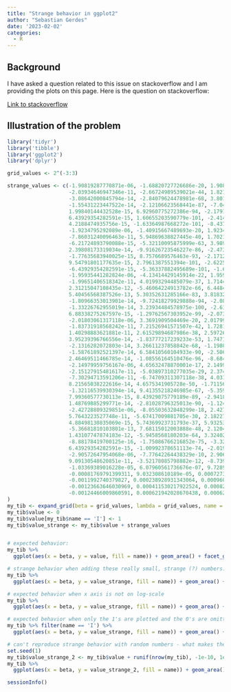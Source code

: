 ```yaml
---
title: "Strange behavior in ggplot2"
author: "Sebastian Gerdes"
date: '2023-02-02'
categories:
  - R
---
```


## Background
I have asked a question related to this issue on stackoverflow and I am providing the plots on this page. Here is the question on stackoverflow:

[Link to stackoverflow](https://stackoverflow.com/questions/75322838/is-this-behavior-of-geom-area-strange-or-am-i-missing-something)

## Illustration of the problem
```r
library('tidyr')
library('tibble')
library('ggplot2')
library('dplyr')

grid_values <- 2^(-3:3)

strange_values <- c(-1.90819287770871e-06, -1.68820727726686e-20, 1.90820561104585e-06, 
                    -2.03934646947346e-11, -2.66724989539021e-44, 1.82186185543446e-11, 
                    -3.08642000845794e-14, -2.84079624478981e-68, 3.8017746773927e-20, 
                    -1.55431223447522e-14, -2.12106623568441e-87, -7.04031177308046e-34, 
                    1.99840144432528e-15, 6.92960775272386e-94, -2.17911262386235e-50, 
                    6.43929354282591e-15, 1.60655203590779e-101, -2.4149683145618e-74, 
                    4.2188474935756e-15, -1.63364987668272e-101, -8.43744249369279e-100, 
                    -1.9234795292089e-06, -1.40915667489693e-20, 1.92348291032148e-06, 
                    -7.86031240096463e-11, 5.94869638827445e-40, 1.70218514362265e-11, 
                    -6.21724893790088e-15, -5.32110095875999e-63, 3.9895815730536e-20, 
                    2.39808173319034e-14, -9.91626723546227e-86, -2.47375723122866e-33, 
                    -1.77635683940025e-15, 8.7576689576463e-93, -2.1712899716615e-50, 
                    9.54791801177635e-15, 2.7961387551394e-101, -2.62250706570328e-74, 
                    -6.43929354282591e-15, -5.36337882495689e-101, -1.65540646490924e-99, 
                    -1.95935441282824e-06, -4.13414429145914e-22, 1.9595249500527e-06, 
                    -1.99651406518342e-11, 4.01993294485079e-37, 1.71444629227149e-11, 
                    2.31215047108435e-12, -5.46064224913782e-66, 6.44847728373308e-20, 
                    5.40456568387526e-13, 5.30352631285166e-83, 3.81832474229875e-33, 
                    -1.80966353013901e-14, -9.72418279929888e-94, -2.08007912888974e-51, 
                    -1.33226762955019e-14, 3.23934484578975e-100, -2.61033780134937e-74, 
                    6.88338275267597e-15, -1.29762567303952e-99, -2.07383582042798e-98, 
                    -2.01803061317118e-06, 3.3691909504469e-20, 2.01799435665222e-06, 
                    -1.83731918568242e-11, 7.21526941571507e-42, 1.72812031885596e-11, 
                    1.40298883621881e-11, 2.61529894687986e-38, 2.597261897857e-20, 
                    3.95239396766556e-14, -1.83777217239233e-53, 1.74710015191643e-33, 
                    -2.1316282072803e-14, 3.26611237858842e-68, -1.19804995812909e-51, 
                    -1.58761892521397e-14, 6.58410560104933e-90, -2.50682775406401e-74, 
                    2.46469511466785e-14, -1.08556164510476e-96, -8.68448004693709e-96, 
                    -2.14979959756167e-06, 4.65632478870001e-17, 2.14994451996064e-06, 
                    -2.15127915481617e-11, -5.03897310277035e-29, 2.37451670641299e-11, 
                    -7.30294713591206e-11, -6.74709311307118e-38, 4.03149402823541e-20, 
                    8.21565038222616e-14, 4.6575341905728e-50, -1.71156811032874e-33, 
                    -1.32116539930394e-14, 9.41355218246985e-67, -5.35957793195957e-51, 
                    7.99360577730113e-15, 8.43929875779189e-89, -2.9418326640071e-74, 
                    1.48769885299771e-14, -2.81028796325013e-90, -1.12411483527064e-89, 
                    -2.42728809329851e-06, -8.05503632048299e-18, 2.42718074969143e-06, 
                    5.7643223527748e-11, -5.67417009881705e-30, 2.18227445666839e-11, 
                    4.88498130835069e-15, 5.74369923731793e-37, 5.93253926283155e-20, 
                    -5.36681810103801e-13, 7.68115012003888e-48, 2.12048592220925e-31, 
                    1.43107747874183e-12, -5.9458568180203e-64, 3.32402936140172e-48, 
                    -8.88178419700125e-16, -1.75086766216852e-75, -3.32876019974183e-73, 
                    6.43929354282591e-15, -1.00992378651113e-74, -2.01984753722959e-74, 
                    -2.90572647954068e-06, -7.77642264438329e-10, 2.90649964611508e-06, 
                    9.09130548620851e-11, -3.52178085798882e-12, -8.73905452509179e-11, 
                    -1.03369389016228e-05, 6.07960561736676e-07, 9.72897833978829e-06, 
                    -0.00081769791399311, 9.032308610189e-05, 0.000727374827890998, 
                    -0.0011992740379827, 0.000238928931343064, 0.000960345106639307, 
                    -0.00123663646030969, 0.000411530217922524, 0.000825106242386583, 
                    -0.00124466009860591, 0.000621942028670438, 0.000622718069935415
)
my_tib <- expand_grid(beta = grid_values, lambda = grid_values, name = c('S', 'I', 'R'))
my_tib$value <- 0
my_tib$value[my_tib$name == 'I'] <- 1
my_tib$value_strange <- my_tib$value + strange_values


# expected behavior:
my_tib %>%
  ggplot(aes(x = beta, y = value, fill = name)) + geom_area() + facet_grid(cols = vars(lambda)) + scale_x_continuous(trans = 'log10')

# strange behavior when adding these really small, strange (?) numbers:
my_tib %>%
  ggplot(aes(x = beta, y = value_strange, fill = name)) + geom_area() + facet_grid(cols = vars(lambda)) + scale_x_continuous(trans = 'log10')

# expected behavior when x axis is not on log-scale
my_tib %>%
  ggplot(aes(x = beta, y = value_strange, fill = name)) + geom_area() + facet_grid(cols = vars(lambda))

# expected behavior when only the 1's are plotted and the 0's are omitted
my_tib %>% filter(name == 'I') %>%
  ggplot(aes(x = beta, y = value_strange, fill = name)) + geom_area() + facet_grid(cols = vars(lambda)) + scale_x_continuous(trans = 'log10')

# can't reproduce strange behavior with random numbers - what makes the other numbers so strange that `geom_area` produces weird results?
set.seed(1)
my_tib$value_strange_2 <- my_tib$value + runif(nrow(my_tib), -1e-10, 1e-10)
my_tib %>%
  ggplot(aes(x = beta, y = value_strange_2, fill = name)) + geom_area() + facet_grid(cols = vars(lambda)) + scale_x_continuous(trans = 'log10')

sessionInfo()
```

